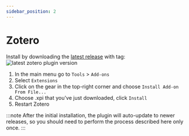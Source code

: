 ```yaml
---
sidebar_position: 2
---
```




# Zotero

<ZtDownload />

Install by downloading the [latest release](https://github.com/aidenlx/obsidian-zotero/releases) with tag: ![latest zotero plugin version](https://custom-icon-badges.demolab.com/badge/dynamic/json?color=bc3a3c&label=&query=version&url=https%3A%2F%2Fraw.githubusercontent.com%2Faidenlx%2Fobsidian-zotero%2Fmaster%2Fapp%2Fzotero%2Fpackage.json&logo=zotero-32&prefix=zt)

1. In the main menu go to `Tools` > `Add-ons`
2. Select `Extensions`
3. Click on the gear in the top-right corner and choose `Install Add-on From File...`
4. Choose .xpi that you've just downloaded, click `Install`
5. Restart Zotero

:::note
After the initial installation, the plugin will auto-update to newer releases, so you should need to perform the process described here only once.
:::
